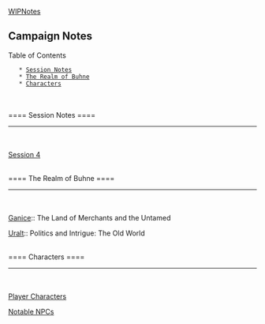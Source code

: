 [[notes/waterdeep|WIPNotes]]

== Campaign Notes ==
Table of Contents
    * [[#Session Notes|Session Notes]]
    * [[#The Realm of Buhne|The Realm of Buhne]]
    * [[#Characters|Characters]]
<br />
<br />
==== Session Notes ====
----
<br />
<br />
[[Session 4]]

<br />
==== The Realm of Buhne ====
----
<br />
<br />

[[Ganice]]:: The Land of Merchants and the Untamed

[[Uralt]]:: Politics and Intrigue: The Old World

<br />
==== Characters ====
----
<br />
<br />

[[Player Characters]]

[[Notable NPCs]]
